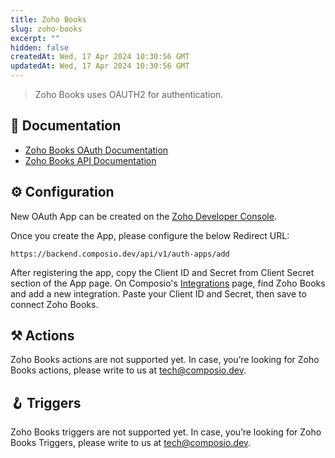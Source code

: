 ```yaml
---
title: Zoho Books
slug: zoho-books
excerpt: ""
hidden: false
createdAt: Wed, 17 Apr 2024 10:30:56 GMT
updatedAt: Wed, 17 Apr 2024 10:30:56 GMT
--- 
```

> Zoho Books uses OAUTH2 for authentication.
## 📔 Documentation

- [Zoho Books OAuth Documentation](https://www.zoho.com/books/api/v3/oauth/#overview)
- [Zoho Books API Documentation](https://www.zoho.com/books/api/v3/introduction/#organization-id)

## ⚙️ Configuration

<Tip>New OAuth App can be created on the [Zoho Developer Console](https://api-console.zoho.in/).</Tip>

Once you create the App, please configure the below Redirect URL:


```
https://backend.composio.dev/api/v1/auth-apps/add
```

After registering the app, copy the Client ID and Secret from Client Secret section of the App page. On Composio's [Integrations](https://app.composio.dev/apps) page, find Zoho Books and add a new integration. Paste your Client ID and Secret, then save to connect Zoho Books.


## ⚒️ Actions

Zoho Books actions are not supported yet. In case, you’re looking for Zoho Books actions, please write to us at tech@composio.dev.

## 🪝 Triggers

Zoho Books triggers are not supported yet. In case, you’re looking for Zoho Books Triggers, please write to us at tech@composio.dev.
